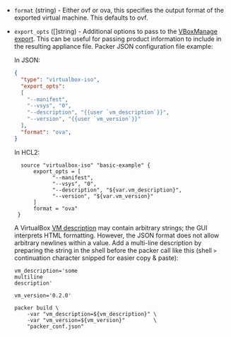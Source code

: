 <!-- Code generated from the comments of the ExportConfig struct in builder/virtualbox/common/export_config.go; DO NOT EDIT MANUALLY -->

- `format` (string) - Either ovf or ova, this specifies the output format
  of the exported virtual machine. This defaults to ovf.

- `export_opts` ([]string) - Additional options to pass to the [VBoxManage
  export](https://www.virtualbox.org/manual/ch09.html#vboxmanage-export).
  This can be useful for passing product information to include in the
  resulting appliance file. Packer JSON configuration file example:
  
  In JSON:
  ```json
  {
    "type": "virtualbox-iso",
    "export_opts":
    [
      "--manifest",
      "--vsys", "0",
      "--description", "{{user `vm_description`}}",
      "--version", "{{user `vm_version`}}"
    ],
    "format": "ova",
  }
  ```
  
  In HCL2:
  ```hcl
  	source "virtualbox-iso" "basic-example" {
  		export_opts = [
  	          "--manifest",
  	          "--vsys", "0",
  	          "--description", "${var.vm_description}",
  	          "--version", "${var.vm_version}"
  	   	]
  		format = "ova"
   }
  ```
  
  A VirtualBox [VM
  description](https://www.virtualbox.org/manual/ch09.html#vboxmanage-export-ovf)
  may contain arbitrary strings; the GUI interprets HTML formatting. However,
  the JSON format does not allow arbitrary newlines within a value. Add a
  multi-line description by preparing the string in the shell before the
  packer call like this (shell `>` continuation character snipped for easier
  copy & paste):
  
  ```shell
  vm_description='some
  multiline
  description'
  
  vm_version='0.2.0'
  
  packer build \
      -var "vm_description=${vm_description}" \
      -var "vm_version=${vm_version}"         \
      "packer_conf.json"
  ```

<!-- End of code generated from the comments of the ExportConfig struct in builder/virtualbox/common/export_config.go; -->
